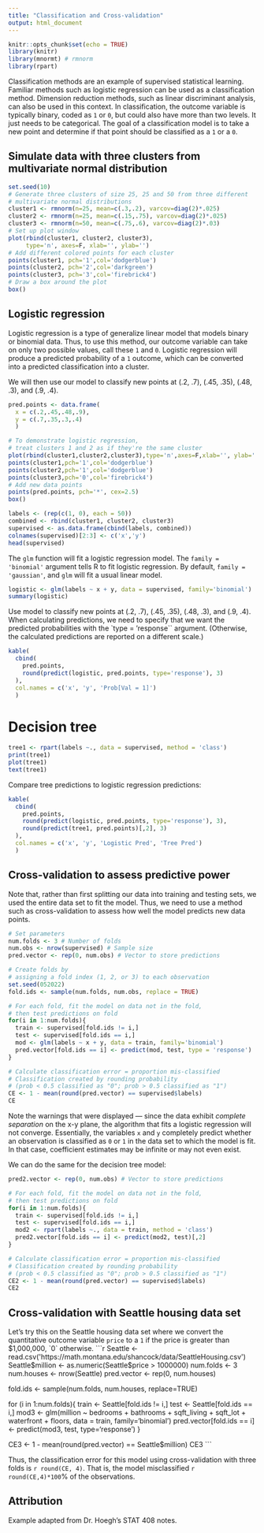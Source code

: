 ```yaml
---
title: "Classification and Cross-validation"
output: html_document
---
```


```r
knitr::opts_chunk$set(echo = TRUE)
library(knitr)
library(mnormt) # rmnorm
library(rpart)
```

Classification methods are an example of supervised statistical learning. Familiar methods such as logistic regression can be used as a classification method. Dimension reduction methods, such as linear discriminant analysis, can also be used in this context. In classification, the outcome variable is typically binary, coded as `1` or `0`, but could also have more than two levels. It just needs to be categorical. The goal of a classification model is to 
take a new point and determine if that point should be classified as a `1` or a `0`.

## Simulate data with three clusters from multivariate normal distribution

```r
set.seed(10)
# Generate three clusters of size 25, 25 and 50 from three different
# multivariate normal distributions
cluster1 <- rmnorm(n=25, mean=c(.3,.2), varcov=diag(2)*.025)
cluster2 <- rmnorm(n=25, mean=c(.15,.75), varcov=diag(2)*.025)
cluster3 <- rmnorm(n=50, mean=c(.75,.6), varcov=diag(2)*.03)
# Set up plot window
plot(rbind(cluster1, cluster2, cluster3), 
     type='n', axes=F, xlab='', ylab='')
# Add different colored points for each cluster
points(cluster1, pch='1',col='dodgerblue')
points(cluster2, pch='2',col='darkgreen')
points(cluster3, pch='3',col='firebrick4')
# Draw a box around the plot
box()
```

## Logistic regression

Logistic regression is a type of generalize linear model that models binary or binomial data. Thus, to use this method, our outcome variable can take on only two possible values, call these `1` and `0`. Logistic regression will produce a predicted probability of a `1` outcome, which can be converted into a predicted classification into a cluster.

We will then use our model to classify new points at (.2, .7), (.45, .35), (.48, .3), and (.9, .4).
```r
pred.points <- data.frame(
  x = c(.2,.45,.48,.9), 
  y = c(.7,.35,.3,.4)
  )

# To demonstrate logistic regression,
# treat clusters 1 and 2 as if they're the same cluster
plot(rbind(cluster1,cluster2,cluster3),type='n',axes=F,xlab='', ylab='')
points(cluster1,pch='1',col='dodgerblue')
points(cluster2,pch='1',col='dodgerblue')
points(cluster3,pch='0',col='firebrick4')
# Add new data points
points(pred.points, pch='*', cex=2.5)
box()

labels <- (rep(c(1, 0), each = 50))
combined <- rbind(cluster1, cluster2, cluster3)
supervised <- as.data.frame(cbind(labels, combined))
colnames(supervised)[2:3] <- c('x','y')
head(supervised)
```

The `glm` function will fit a logistic regression model. The `family = 'binomial'` argument tells R to fit logistic regression. By default, `family = 'gaussian'`, and `glm` will fit a usual linear model.
```r
logistic <- glm(labels ~ x + y, data = supervised, family='binomial')
summary(logistic)
```


Use model to classify new points at (.2, .7), (.45, .35), (.48, .3), and (.9, .4). When calculating predictions, we need to specify that we want the predicted probabilities with the `type = 'response`` argument. (Otherwise, the calculated predictions are reported on a different scale.)
```r
kable(
  cbind(
    pred.points,
    round(predict(logistic, pred.points, type='response'), 3)
  ),
  col.names = c('x', 'y', 'Prob[Val = 1]')
  )
```

# Decision tree

```r
tree1 <- rpart(labels ~., data = supervised, method = 'class')
print(tree1)
plot(tree1)
text(tree1)
```

Compare tree predictions to logistic regression predictions:
```r
kable(
  cbind(
    pred.points,
    round(predict(logistic, pred.points, type='response'), 3),
    round(predict(tree1, pred.points)[,2], 3)
  ),
  col.names = c('x', 'y', 'Logistic Pred', 'Tree Pred')
  )
```



## Cross-validation to assess predictive power

Note that, rather than first splitting our data into training and testing sets, we used the entire data set to fit the model. Thus, we need to use a method such as cross-validation to assess how well the model predicts new data points.

```r
# Set parameters
num.folds <- 3 # Number of folds
num.obs <- nrow(supervised) # Sample size
pred.vector <- rep(0, num.obs) # Vector to store predictions

# Create folds by
# assigning a fold index (1, 2, or 3) to each observation
set.seed(052022)
fold.ids <- sample(num.folds, num.obs, replace = TRUE)

# For each fold, fit the model on data not in the fold,
# then test predictions on fold
for(i in 1:num.folds){
  train <- supervised[fold.ids != i,]
  test <- supervised[fold.ids == i,]
  mod <- glm(labels ~ x + y, data = train, family='binomial')
  pred.vector[fold.ids == i] <- predict(mod, test, type = 'response')
}

# Calculate classification error = proportion mis-classified
# Classification created by rounding probability
# (prob < 0.5 classified as "0"; prob > 0.5 classified as "1")
CE <- 1 - mean(round(pred.vector) == supervised$labels)
CE
```

Note the warnings that were displayed --- since the data exhibit _complete separation_ on the x-y plane, the algorithm that fits a logistic regression will not converge. Essentially, the variables `x` and `y` completely predict whether an observation is classified as `0` or `1` in the data set to which the model is fit. In that case, coefficient estimates may be infinite or may not even exist.

We can do the same for the decision tree model:
```r
pred2.vector <- rep(0, num.obs) # Vector to store predictions

# For each fold, fit the model on data not in the fold,
# then test predictions on fold
for(i in 1:num.folds){
  train <- supervised[fold.ids != i,]
  test <- supervised[fold.ids == i,]
  mod2 <- rpart(labels ~., data = train, method = 'class')
  pred2.vector[fold.ids == i] <- predict(mod2, test)[,2]
}

# Calculate classification error = proportion mis-classified
# Classification created by rounding probability
# (prob < 0.5 classified as "0"; prob > 0.5 classified as "1")
CE2 <- 1 - mean(round(pred.vector) == supervised$labels)
CE2
```


## Cross-validation with Seattle housing data set

Let's try this on the Seattle housing data set where we convert the quantitative outcome variable `price` to a `1` if the price is greater than $1,000,000, `0` otherwise.
```r
Seattle <- read.csv('https://math.montana.edu/shancock/data/SeattleHousing.csv')
Seattle$million <- as.numeric(Seattle$price > 1000000)
num.folds <- 3
num.houses <- nrow(Seattle)
pred.vector <- rep(0, num.houses)

fold.ids <- sample(num.folds, num.houses, replace=TRUE)

for (i in 1:num.folds){
  train <- Seattle[fold.ids != i,]
  test <- Seattle[fold.ids == i,]
  mod3 <- glm(million ~ bedrooms + bathrooms + sqft_living + 
                    sqft_lot + waterfront + floors, 
                  data = train, family='binomial')
  pred.vector[fold.ids == i] <- predict(mod3, test, type='response')
}

CE3 <- 1 - mean(round(pred.vector) == Seattle$million)
CE3
```

Thus, the classification error for this model using cross-validation with three folds is `r round(CE, 4)`. That is, the model misclassified `r round(CE,4)*100`% of the observations.



## Attribution

Example adapted from Dr. Hoegh's STAT 408 notes.

